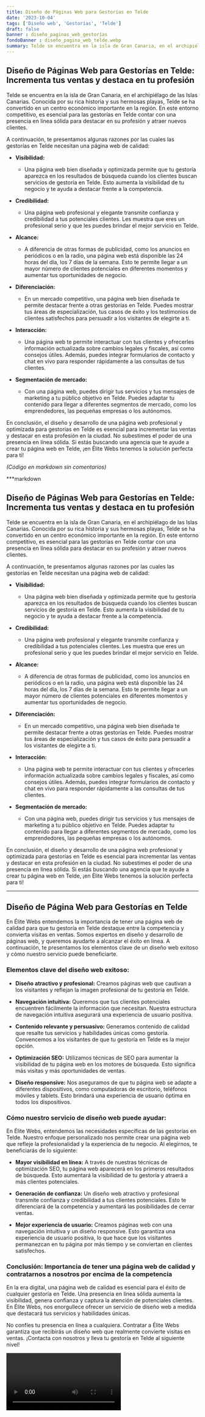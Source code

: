 ```yaml
---
title: Diseño de Páginas Web para Gestorías en Telde
date: '2023-10-04'
tags: ['Diseño web', 'Gestorías', 'Telde']
draft: false
banner : diseño_paginas_web_gestorías
fondoBanner : diseño_pagina_web_telde.webp
summary: Telde se encuentra en la isla de Gran Canaria, en el archipiélago de las Islas Canarias. Conocida por su rica historia y sus hermosas playas, Telde se ha convertido en un centro económico importante en la región. En este entorno competitivo, es esencial para las gestorías en Telde contar con una presencia en línea sólida para destacar en su profesión y atraer nuevos clientes. 
---
```


## **Diseño de Páginas Web para Gestorías en Telde: Incrementa tus ventas y destaca en tu profesión**

Telde se encuentra en la isla de Gran Canaria, en el archipiélago de las Islas Canarias. Conocida por su rica historia y sus hermosas playas, Telde se ha convertido en un centro económico importante en la región. En este entorno competitivo, es esencial para las gestorías en Telde contar con una presencia en línea sólida para destacar en su profesión y atraer nuevos clientes. 

A continuación, te presentamos algunas razones por las cuales las gestorías en Telde necesitan una página web de calidad:

- **Visibilidad:**
  - Una página web bien diseñada y optimizada permite que tu gestoría aparezca en los resultados de búsqueda cuando los clientes buscan servicios de gestoría en Telde. Esto aumenta la visibilidad de tu negocio y te ayuda a destacar frente a la competencia.

- **Credibilidad:**
  - Una página web profesional y elegante transmite confianza y credibilidad a tus potenciales clientes. Les muestra que eres un profesional serio y que les puedes brindar el mejor servicio en Telde.

- **Alcance:**
  - A diferencia de otras formas de publicidad, como los anuncios en periódicos o en la radio, una página web está disponible las 24 horas del día, los 7 días de la semana. Esto te permite llegar a un mayor número de clientes potenciales en diferentes momentos y aumentar tus oportunidades de negocio.

- **Diferenciación:**
  - En un mercado competitivo, una página web bien diseñada te permite destacar frente a otras gestorías en Telde. Puedes mostrar tus áreas de especialización, tus casos de éxito y los testimonios de clientes satisfechos para persuadir a los visitantes de elegirte a ti.

- **Interacción:**
  - Una página web te permite interactuar con tus clientes y ofrecerles información actualizada sobre cambios legales y fiscales, así como consejos útiles. Además, puedes integrar formularios de contacto y chat en vivo para responder rápidamente a las consultas de tus clientes.

- **Segmentación de mercado:**
  - Con una página web, puedes dirigir tus servicios y tus mensajes de marketing a tu público objetivo en Telde. Puedes adaptar tu contenido para llegar a diferentes segmentos de mercado, como los emprendedores, las pequeñas empresas o los autónomos.

En conclusión, el diseño y desarrollo de una página web profesional y optimizada para gestorías en Telde es esencial para incrementar las ventas y destacar en esta profesión en la ciudad. No subestimes el poder de una presencia en línea sólida. Si estás buscando una agencia que te ayude a crear tu página web en Telde, ¡en Élite Webs tenemos la solución perfecta para ti!

*(Código en markdown sin comentarios)*

***markdown
## **Diseño de Páginas Web para Gestorías en Telde: Incrementa tus ventas y destaca en tu profesión**

Telde se encuentra en la isla de Gran Canaria, en el archipiélago de las Islas Canarias. Conocida por su rica historia y sus hermosas playas, Telde se ha convertido en un centro económico importante en la región. En este entorno competitivo, es esencial para las gestorías en Telde contar con una presencia en línea sólida para destacar en su profesión y atraer nuevos clientes.

A continuación, te presentamos algunas razones por las cuales las gestorías en Telde necesitan una página web de calidad:

- **Visibilidad:**
  - Una página web bien diseñada y optimizada permite que tu gestoría aparezca en los resultados de búsqueda cuando los clientes buscan servicios de gestoría en Telde. Esto aumenta la visibilidad de tu negocio y te ayuda a destacar frente a la competencia.

- **Credibilidad:**
  - Una página web profesional y elegante transmite confianza y credibilidad a tus potenciales clientes. Les muestra que eres un profesional serio y que les puedes brindar el mejor servicio en Telde.

- **Alcance:**
  - A diferencia de otras formas de publicidad, como los anuncios en periódicos o en la radio, una página web está disponible las 24 horas del día, los 7 días de la semana. Esto te permite llegar a un mayor número de clientes potenciales en diferentes momentos y aumentar tus oportunidades de negocio.

- **Diferenciación:**
  - En un mercado competitivo, una página web bien diseñada te permite destacar frente a otras gestorías en Telde. Puedes mostrar tus áreas de especialización y tus casos de éxito para persuadir a los visitantes de elegirte a ti.

- **Interacción:**
  - Una página web te permite interactuar con tus clientes y ofrecerles información actualizada sobre cambios legales y fiscales, así como consejos útiles. Además, puedes integrar formularios de contacto y chat en vivo para responder rápidamente a las consultas de tus clientes.

- **Segmentación de mercado:**
  - Con una página web, puedes dirigir tus servicios y tus mensajes de marketing a tu público objetivo en Telde. Puedes adaptar tu contenido para llegar a diferentes segmentos de mercado, como los emprendedores, las pequeñas empresas o los autónomos.

En conclusión, el diseño y desarrollo de una página web profesional y optimizada para gestorías en Telde es esencial para incrementar las ventas y destacar en esta profesión en la ciudad. No subestimes el poder de una presencia en línea sólida. Si estás buscando una agencia que te ayude a crear tu página web en Telde, ¡en Élite Webs tenemos la solución perfecta para ti!
***


<GifSeo />

<Cta />

## Diseño de Página Web para Gestorías en Telde

En Élite Webs entendemos la importancia de tener una página web de calidad para que tu gestoría en Telde destaque entre la competencia y convierta visitas en ventas. Somos expertos en diseño y desarrollo de páginas web, y queremos ayudarte a alcanzar el éxito en línea. A continuación, te presentamos los elementos clave de un diseño web exitoso y cómo nuestro servicio puede beneficiarte.

### Elementos clave del diseño web exitoso:

- **Diseño atractivo y profesional:** Creamos páginas web que cautivan a los visitantes y reflejan la imagen profesional de tu gestoría en Telde.

- **Navegación intuitiva:** Queremos que tus clientes potenciales encuentren fácilmente la información que necesitan. Nuestra estructura de navegación intuitiva asegurará una experiencia de usuario positiva.

- **Contenido relevante y persuasivo:** Generamos contenido de calidad que resalte tus servicios y habilidades únicas como gestoría. Convencemos a los visitantes de que tu gestoría en Telde es la mejor opción.

- **Optimización SEO:** Utilizamos técnicas de SEO para aumentar la visibilidad de tu página web en los motores de búsqueda. Esto significa más visitas y más oportunidades de ventas.

- **Diseño responsive:** Nos aseguramos de que tu página web se adapte a diferentes dispositivos, como computadoras de escritorio, teléfonos móviles y tablets. Esto brindará una experiencia de usuario óptima en todos los dispositivos.

### Cómo nuestro servicio de diseño web puede ayudar:

En Élite Webs, entendemos las necesidades específicas de las gestorías en Telde. Nuestro enfoque personalizado nos permite crear una página web que refleje la profesionalidad y la experiencia de tu negocio. Al elegirnos, te beneficiarás de lo siguiente:

- **Mayor visibilidad en línea:** A través de nuestras técnicas de optimización SEO, tu página web aparecerá en los primeros resultados de búsqueda. Esto aumentará la visibilidad de tu gestoría y atraerá a más clientes potenciales.

- **Generación de confianza:** Un diseño web atractivo y profesional transmite confianza y credibilidad a tus clientes potenciales. Esto te diferenciará de la competencia y aumentará las posibilidades de cerrar ventas.

- **Mejor experiencia de usuario:** Creamos páginas web con una navegación intuitiva y un diseño responsive. Esto garantiza una experiencia de usuario positiva, lo que hace que los visitantes permanezcan en tu página por más tiempo y se conviertan en clientes satisfechos.

### Conclusión: Importancia de tener una página web de calidad y contratarnos a nosotros por encima de la competencia

En la era digital, una página web de calidad es esencial para el éxito de cualquier gestoría en Telde. Una presencia en línea sólida aumenta la visibilidad, genera confianza y captura la atención de potenciales clientes. En Élite Webs, nos enorgullece ofrecer un servicio de diseño web a medida que destacará tus servicios y habilidades únicas.

No confíes tu presencia en línea a cualquiera. Contratar a Élite Webs garantiza que recibirás un diseño web que realmente convierte visitas en ventas. ¡Contacta con nosotros y lleva tu gestoría en Telde al siguiente nivel!

<Video />

<CtaBot job='Gestorías' city='Telde'/>

<Gmaps query='Telde+españa+maps' />